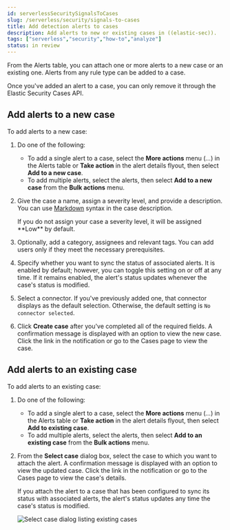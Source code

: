 ```yaml
---
id: serverlessSecuritySignalsToCases
slug: /serverless/security/signals-to-cases
title: Add detection alerts to cases
description: Add alerts to new or existing cases in ((elastic-sec)).
tags: ["serverless","security","how-to","analyze"]
status: in review
---
```



<InReview />

<div id="signals-to-cases"></div>

From the Alerts table, you can attach one or more alerts to a <DocLink id="serverlessSecuritySignalsToCases" section="add-alerts-to-a-new-case">new case</DocLink> or <DocLink id="serverlessSecuritySignalsToCases" section="add-alerts-to-an-existing-case">an existing one</DocLink>. Alerts from any rule type can be added to a case.

<DocCallOut title="Note">
Once you've added an alert to a case, you can only remove it through the <DocLink id="serverlessSecurityCasesApiOverview">Elastic Security Cases API</DocLink>.
</DocCallOut>

<DocImage size="l" url="../images/signals-to-cases/-detections-add-alert-to-case.gif" alt="Animation of adding an alert to a case" />

<div id="signals-to-new-cases"></div>

## Add alerts to a new case
To add alerts to a new case:

1. Do one of the following:
    * To add a single alert to a case, select the **More actions** menu (*...*) in the Alerts table or **Take action** in the alert details flyout, then select **Add to a new case**.
    * To add multiple alerts, select the alerts, then select **Add to a new case** from the **Bulk actions** menu.
1. Give the case a name, assign a severity level, and provide a description. You can use
    [Markdown](https://docs.github.com/en/get-started/writing-on-github/getting-started-with-writing-and-formatting-on-github/basic-writing-and-formatting-syntax) syntax in the case description.

    <DocCallOut title="Note">
    If you do not assign your case a severity level, it will be assigned **Low** by default.
    </DocCallOut>

1. Optionally, add a category, assignees and relevant tags. You can add users only if they
    meet the necessary <DocLink id="serverlessSecurityCasePermissions">prerequisites</DocLink>.

1. Specify whether you want to sync the status of associated alerts. It is enabled by default; however, you can toggle this setting on or off at any time. If it remains enabled, the alert's status updates whenever the case's status is modified.
1. Select a connector. If you've previously added one, that connector displays as the default selection. Otherwise, the default setting is `No connector selected`.
1. Click **Create case** after you've completed all of the required fields. A confirmation message is displayed with an option to view the new case. Click the link in the notification or go to the Cases page to view the case.

    <DocImage size="l" url="../images/signals-to-cases/-detections-add-alert-to-new-case.png" alt="Create case flyout with sample data filled in" />

<div id="signals-to-existing-cases"></div>

## Add alerts to an existing case
To add alerts to an existing case:

1. Do one of the following:
    * To add a single alert to a case, select the **More actions** menu (*...*) in the Alerts table or **Take action** in the alert details flyout, then select **Add to existing case**.
    * To add multiple alerts, select the alerts, then select **Add to an existing case** from the **Bulk actions** menu.
1. From the **Select case** dialog box, select the case to which you want to attach the alert. A confirmation message is displayed with an option to view the updated case. Click the link in the notification or go to the Cases page to view the case's details.

    <DocCallOut title="Note">
    If you attach the alert to a case that has been configured to sync its status with associated alerts, the alert's status updates any time the case's status is modified.
    </DocCallOut>

    ![Select case dialog listing existing cases](../images/signals-to-cases/-detections-add-alert-to-existing-case.png)
